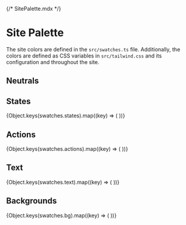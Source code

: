 {/* SitePalette.mdx */}



# Site Palette

The site colors are defined in the `src/swatches.ts` file. Additionally, the colors are defined as CSS variables in `src/tailwind.css` and its configuration and throughout the site.

## Neutrals

<div className="grid grid-cols-4 gap-10 py-10">
    <ColorSwatch color={swatches.white} size="lg" />
    <ColorSwatch color={swatches.black} size="lg" />
    <ColorSwatch color={swatches.neutral} size="lg" />
</div>

## States

<div className="grid grid-cols-4 gap-10 py-10">
    {Object.keys(swatches.states).map((key) => (
        <ColorSwatch key={key} name={key} color={swatches.states[key]} size="lg" />
    ))}
</div>

## Actions

<div className="grid grid-cols-4 gap-10 py-10">
    {Object.keys(swatches.actions).map((key) => (
        <ColorSwatch key={key} name={key} color={swatches.actions[key]} size="lg" />
    ))}
</div>

## Text

<div className="grid grid-cols-4 gap-10 py-10">
    {Object.keys(swatches.text).map((key) => (
        <ColorSwatch key={key} name={key} color={swatches.text[key]} size="lg" />
    ))}
</div>

## Backgrounds

<div className="grid grid-cols-4 gap-10 py-10">
    {Object.keys(swatches.bg).map((key) => (
        <ColorSwatch key={key} name={key} color={swatches.bg[key]} size="lg" />
    ))}
</div>